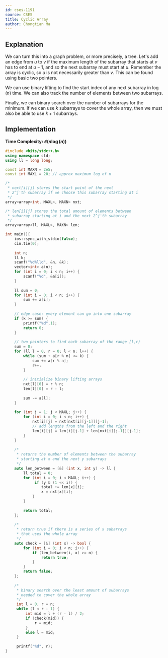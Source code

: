 ```yaml
---
id: cses-1191
source: CSES
title: Cyclic Array
author: Chongtian Ma
---
```


## Explanation

We can turn this into a graph problem, or more precisely, a tree. Let's add an edge from $u$ to $v$ if the maximum length of the subarray that starts at $v$ has to end at $u-1$, and so the next subarray must start at $u$. Remember the array is cyclic, so $u$ is not necessarily greater than $v$. This can be found using basic two pointers.

We can use binary lifting to find the start index of any next subarray in $\log(n)$ time. We can also track the number of elements between two subarrays.

Finally, we can binary search over the number of subarrays for the minimum. If we can use $k$ subarrays to cover the whole array, then we must also be able to use $k+1$ subarrays.

## Implementation

**Time Complexity: $\mathcal O(n \log(n))$**

<LanguageSection>
<CPPSection>

```cpp
#include <bits/stdc++.h>
using namespace std;
using ll = long long;

const int MAXN = 2e5;
const int MAXL = 20; // approx maximum log of n

/*
 * next[i][j] stores the start point of the next
 * 2^j'th subarray if we choose this subarray starting at i
 */
array<array<int, MAXL>, MAXN> nxt;

/* len[i][j] stores the total amount of elements between
 * subarray starting at i and the next 2^j'th subarray
 */ 
array<array<ll, MAXL>, MAXN> len;

int main(){
	ios::sync_with_stdio(false);
	cin.tie(0);
	
	int n;
	ll k;
	scanf("%d%lld", &n, &k);
	vector<int> a(n);
	for (int i = 0; i < n; i++) {
		scanf("%d", &a[i]);
	}
	
	ll sum = 0;
	for (int i = 0; i < n; i++) {
		sum += a[i];
	}
	
	// edge case: every element can go into one subarray
	if (k >= sum) {
		printf("%d",1);
		return 0;
	}
	
	// two pointers to find each subarray of the range [l,r)
	sum = 0;
	for (ll l = 0, r = 0; l < n; l++) { 
		while (sum + a[r % n] <= k) {
			sum += a[r % n];
			r++;
		}
		
		// initialize binary lifting arrays
		nxt[l][0] = r % n;
		len[l][0] = r - l;
		
		sum -= a[l];
	}
	
	for (int j = 1; j < MAXL; j++) {
		for (int i = 0; i < n; i++) {
			nxt[i][j] = nxt[nxt[i][j-1]][j-1];
			// add lengths from the left and the right
			len[i][j] = len[i][j-1] + len[nxt[i][j-1]][j-1];
		}
	}
	
	/* 
	 * returns the number of elements between the subarray 
	 * starting at x and the next y subarrays
	 */
	auto len_between = [&] (int x, int y) -> ll {
		ll total = 0;
		for (int i = 0; i < MAXL; i++) {
			 if (y & (1 << i)) {
				total += len[x][i];
				x = nxt[x][i];
			}
		} 
		
		return total;
	};
	
	/* 
	 * return true if there is a series of x subarrays
	 * that uses the whole array
	 */
	auto check = [&] (int x) -> bool {
		for (int i = 0; i < n; i++) {
			if (len_between(i, x) >= n) {
				return true;
			}
		}
		return false;
	};
	
	/* 
	 * binary search over the least amount of subarrays
	 * needed to cover the whole array
	 */
	 int l = 0, r = n;
	 while (l < r - 1) {
		 int mid = l + (r - l) / 2;
		 if (check(mid)) {
			 r = mid;
		 }
		 else l = mid;
	 }
	 
	 printf("%d", r);
}
```
</CPPSection>
</LanguageSection>
